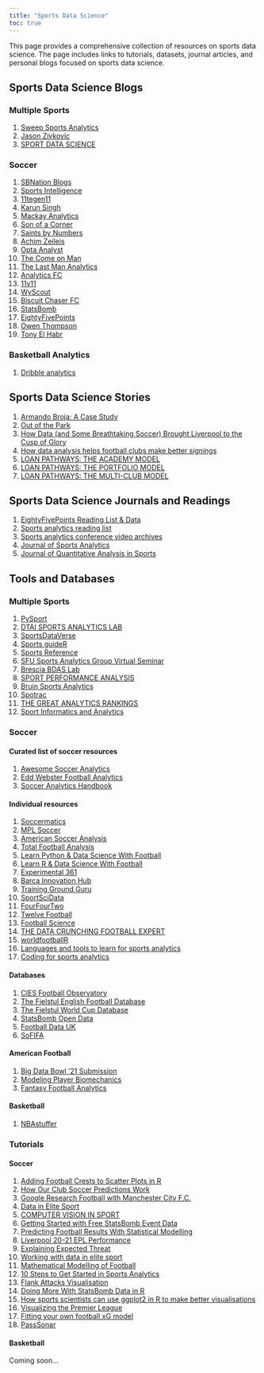 ```yaml
---
title: "Sports Data Science"
toc: true
---
```


This page provides a comprehensive collection of resources on sports data science. The page includes links to tutorials, datasets, journal articles, and personal blogs focused on sports data science.

## Sports Data Science Blogs

### Multiple Sports

1)  [Sweep Sports Analytics](https://sweepsportsanalytics.com/)
2)  [Jason Zivkovic](https://www.dontblamethedata.com/)
3)  [SPORT DATA SCIENCE](https://theparttimeanalyst.com/)

### Soccer

1)  [SBNation Blogs](https://www.sbnation.com/blogs?_gl=1*k529md*)
2)  [Sports Intelligence](https://www.twentyfirstgroup.com/)
3)  [11tegen11](https://11tegen11.com/)
4)  [Karun Singh](https://karun.in/)
5)  [Mackay Analytics](https://mackayanalytics.nl/)
6)  [Son of a Corner](https://www.sonofacorner.com/)
7)  [Saints by Numbers](https://szfh.github.io/)
8)  [Achim Zeileis](https://www.zeileis.org/)
9)  [Opta Analyst](https://theanalyst.com/eu)
10) [The Come on Man](https://thecomeonman.github.io/)
11) [The Last Man Analytics](https://thelastmananalytics.home.blog/)
12) [Analytics FC](https://analyticsfc.co.uk/)
13) [11v11](https://www.11v11.com/)
14) [WyScout](https://footballdata.wyscout.com/)
15) [Biscuit Chaser FC](https://biscuitchaserfc.blogspot.com/)
16) [StatsBomb](https://statsbomb.com/what-we-do/hub/)
17) [EightyFivePoints](https://eightyfivepoints.blogspot.com/)
18) [Owen Thompson](https://otstats.github.io/)
19) [Tony El Habr](https://tonyelhabr.rbind.io/index.html)

### Basketball Analytics

1)  [Dribble analytics](https://dribbleanalytics.blog/)

## Sports Data Science Stories

1)  [Armando Broja: A Case Study](https://jackelderton.com/2022/07/11/armando-broja-a-case-study/)
2)  [Out of the Park](https://fiftytwo.in/paradigm-shift/out-of-the-park/)
3)  [How Data (and Some Breathtaking Soccer) Brought Liverpool to the Cusp of Glory](https://www.nytimes.com/2019/05/22/magazine/soccer-data-liverpool.html)
4)  [How data analysis helps football clubs make better signings](https://www.ft.com/content/84aa8b5e-c1a9-11e8-84cd-9e601db069b8)
5)  [LOAN PATHWAYS: THE ACADEMY MODEL](https://analyticsfc.co.uk/blog/2021/08/02/loan-pathways-the-academy-model/)
6)  [LOAN PATHWAYS: THE PORTFOLIO MODEL](https://analyticsfc.co.uk/blog/2021/08/16/loan-pathways-the-portfolio-model/)
7)  [LOAN PATHWAYS: THE MULTI-CLUB MODEL](https://analyticsfc.co.uk/blog/2021/08/31/loan-pathways-the-multi-club-model/)

## Sports Data Science Journals and Readings

1)  [EightyFivePoints Reading List & Data](http://eightyfivepoints.blogspot.com/p/reading-list.html)
2)  [Sports analytics reading list](https://www.brendankent.com/blog/sports-analytics-reading-list)
3)  [Sports analytics conference video archives](https://www.brendankent.com/blog/where-to-watch-sports-analytics-conference-video-archives)
4)  [Journal of Sports Analytics](https://journalofsportsanalytics.com/)
5)  [Journal of Quantitative Analysis in Sports](https://www.degruyter.com/journal/key/jqas/html)

## Tools and Databases

### Multiple Sports

1)  [PySport](https://opensource.pysport.org/)
2)  [DTAI SPORTS ANALYTICS LAB](https://dtai.cs.kuleuven.be/sports/)
3)  [SportsDataVerse](https://sportsdataverse.org/)
4)  [Sports guideR](https://docs.google.com/spreadsheets/d/16Xvhl7fCKEs1JTr-VXPZDmctO2gq4TcmuNmAhoHQQs0/edit#gid=1034341673)
5)  [Sports Reference](https://www.sports-reference.com/)
6)  [SFU Sports Analytics Group Virtual Seminar](http://www.sfu.ca/sportsanalytics/Seminars.html)
7)  [Brescia BDAS Lab](https://bodai.unibs.it/bdsports/#block-1)
8)  [SPORT PERFORMANCE ANALYSIS](https://www.sportperformanceanalysis.com/)
9)  [Bruin Sports Analytics](https://www.bruinsportsanalytics.com/)
10) [Spotrac](https://www.spotrac.com/)
11) [THE GREAT ANALYTICS RANKINGS](http://www.espn.com/espn/feature/story/_/id/12331388/the-great-analytics-rankings)
12) [Sport Informatics and Analytics](https://wikieducator.org/Sport_Informatics_and_Analytics/Pattern_Recognition/Using_R#cite_note-45)

### Soccer

#### Curated list of soccer resources

1)  [Awesome Soccer Analytics](https://github.com/matiasmascioto/awesome-soccer-analytics)
2)  [Edd Webster Football Analytics](https://github.com/eddwebster/football_analytics)
3)  [Soccer Analytics Handbook](https://github.com/devinpleuler/analytics-handbook/)

#### Individual resources

1)  [Soccermatics](https://soccermatics.readthedocs.io/en/latest/)
2)  [MPL Soccer](https://mplsoccer.readthedocs.io/en/latest/index.html)
3)  [American Soccer Analysis](https://www.americansocceranalysis.com/)
4)  [Total Football Analysis](https://totalfootballanalysis.com/)
5)  [Learn Python & Data Science With Football](https://fcpython.com/)
6)  [Learn R & Data Science With Football](http://www.fcrstats.com/)
7)  [Experimental 361](https://experimental361.com/)
8)  [Barca Innovation Hub](https://barcainnovationhub.com/)
9)  [Training Ground Guru](https://trainingground.guru/)
10) [SportSciData](https://sportscidata.com/)
11) [FourFourTwo](https://www.fourfourtwo.com/)
12) [Twelve Football](https://twelve.football/premierleague)
13) [Football Science](https://www.footballscience.net/)
14) [THE DATA CRUNCHING FOOTBALL EXPERT](https://analytics.twelve.football/analytics)
15) [worldfootballR](https://jaseziv.github.io/worldfootballR/index.html)
16) [Languages and tools to learn for sports analytics](https://www.brendankent.com/blog/languages-and-tools-to-learn-for-sports-analytics)
17) [Coding for sports analytics](https://www.brendankent.com/blog/coding-for-sports-analytics-resources-to-get-started)

#### Databases

1)  [CIES Football Observatory](https://football-observatory.com/)
2)  [The Fjelstul English Football Database](https://github.com/jfjelstul/englishfootball)
3)  [The Fjelstul World Cup Database](https://github.com/jfjelstul/worldcup)
4)  [StatsBomb Open Data](https://github.com/statsbomb/open-data)
5)  [Football Data UK](https://www.football-data.co.uk/data.php)
6)  [SoFIFA](https://sofifa.com/)

#### American Football

1)  [Big Data Bowl '21 Submission](https://midsprint.io/portfolio/index.html)
2)  [Modeling Player Biomechanics](https://www.kaggle.com/code/haljordan/modeling-player-biomechanics/notebook)
3)  [Fantasy Football Analytics](https://fantasyfootballanalytics.net/)

#### Basketball

1)  [NBAstuffer](https://www.nbastuffer.com/)

### Tutorials

#### Soccer

1)  [Adding Football Crests to Scatter Plots in R](https://dm13450.github.io/2021/02/01/PointsToImages.html)
2)  [How Our Club Soccer Predictions Work](https://fivethirtyeight.com/methodology/how-our-club-soccer-predictions-work/)
3)  [Google Research Football with Manchester City F.C.](https://www.kaggle.com/c/google-football)
4)  [Data in Elite Sport](https://jacquietran.github.io/2019_may_rladies_akl/R/#1)
5)  [COMPUTER VISION IN SPORT](https://www.sportperformanceanalysis.com/article/computer-vision-in-sport)
6)  [Getting Started with Free StatsBomb Event Data](https://thelastmananalytics.home.blog/2019/06/16/15-getting-started-with-free-statsbomb-event-data-xg-shot-map-tutorial/)
7)  [Predicting Football Results With Statistical Modelling](https://dashee87.github.io/data%20science/football/r/predicting-football-results-with-statistical-modelling/)
8)  [Liverpool 20-21 EPL Performance](https://rodserr.github.io/logbook/posts/2021-05-31-liverpool-20-21-epl-performance/?panelset=diogo-jota)
9)  [Explaining Expected Threat](https://soccermatics.medium.com/explaining-expected-threat-cbc775d97935)
10) [Working with data in elite sport](https://jacquietran.github.io/2019_may_rladies_akl/R/#1)
11) [Mathematical Modelling of Football](https://henrikwarne.com/2020/11/25/mathematical-modelling-of-football/)
12) [10 Steps to Get Started in Sports Analytics](https://www.r-bloggers.com/2021/08/10-steps-to-get-started-in-sports-analytics/)
13) [Flank Attacks Visualisation](https://npranav10.github.io/blog/entries-into-final-third.html)
14) [Doing More With StatsBomb Data in R](https://statsbomb.com/articles/soccer/doing-more-with-statsbomb-data-in-r/)
15) [How sports scientists can use ggplot2 in R to make better visualisations](https://www.mitchhenderson.org/2020/04/how-sports-scientists-can-use-ggplot2-in-r-to-make-better-visualisations/)
16) [Visualizing the Premier League](https://ryo-n7.github.io/2019-11-21-visualize-EPL-part-1/)
17) [Fitting your own football xG model](https://www.datofutbol.cl/xg-model/)
18) [PassSonar](https://github.com/etmckinley/PassSonar)

#### Basketball

Coming soon...
